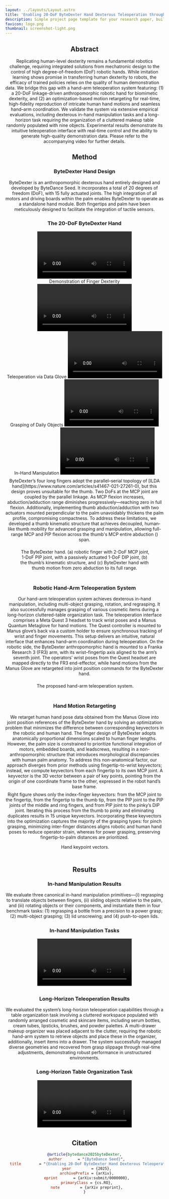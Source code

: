 ```yaml
---
layout: ../layouts/Layout.astro
title: 'Enabling 20-DoF ByteDexter Hand Dexterous Teleoperation through Human Motion Retargeting'
description: Simple project page template for your research paper, built with Astro and Tailwind CSS
favicon: logo.png
thumbnail: screenshot-light.png
---
```







<Header
  title={frontmatter.title}
  authors={[
    {
      name: "ByteDance Seed",
      institution: "",
      notes: [],
    },
  ]}
  conference=""
  links={[
    {
      name: "Paper",
      url: "https://github.com/RomanHauksson/academic-project-astro-template",
      icon: "ri:file-pdf-2-line",
    },
    {
      name: "arXiv",
      url: "https://github.com/RomanHauksson/academic-project-astro-template",
      icon: "academicons:arxiv",
    }
  ]}
  />

<HighlightedSection>

## Abstract

<div class="text-justify">
Replicating human-level dexterity remains a fundamental robotics challenge, requiring integrated solutions 
from mechatronic design to the control of high degree-of-freedom (DoF) robotic hands. While imitation 
learning shows promise in transferring human dexterity to robots, the efficacy of trained policies 
relies on the quality of human demonstration data. We bridge this gap with a hand-arm teleoperation 
system featuring: (1) a 20-DoF linkage-driven anthropomorphic robotic hand  for biomimetic dexterity, 
and (2) an optimization-based motion retargeting for real-time, high-fidelity reproduction of intricate 
human hand motions and seamless hand–arm coordination. We validate the system via extensive empirical 
evaluations, including dexterous in-hand manipulation tasks and a long-horizon task requiring the 
organization of a cluttered makeup table randomly populated with nine objects. Experimental results 
demonstrate its intuitive teleoperation interface with real-time control and the ability to generate 
high-quality demonstration data. Please refer to the accompanying video for further details.
</div>

</HighlightedSection>

## Method

### ByteDexter Hand Design

<div class="text-justify">
ByteDexter is an anthropomorphic dexterous hand entirely designed and developed by ByteDance Seed.
It incorporates a total of 20 degrees of freedom (DoF), with 15 fully actuated joints. 
The high integration of all motors and driving boards within the palm enables ByteDexter to 
operate as a standalone hand module. Both fingertips and palm have been meticulously designed to 
facilitate the integration of tactile sensors.
</div>

<div style="height: 0.2rem;"></div>

<div>
    <h3 class="text-center">The 20-DoF ByteDexter Hand</h3>
    <Video source={tech_report1} />
</div>

<TwoColumnsVideo>
  <div slot="left">
    <span slot="caption">Demonstration of Finger Dexterity</span>
    <Video source={tech_report2} />
  </div>
  <div slot="right">
    <span slot="caption">Teleoperation via Data Glove</span>
    <Video source={tech_report3} />
  </div>
</TwoColumnsVideo>

<TwoColumnsVideo>
  <div slot="left">
    <span slot="caption">Grasping of Daily Objects</span>
    <Video source={tech_report4} />
  </div>
  <div slot="right">
    <span slot="caption">In-Hand Manipulation</span>
    <Video source={tech_report5} />
  </div>
</TwoColumnsVideo>


<div style="height: 0.5rem;"></div>

<div class="text-justify">
ByteDexter’s four long fingers adopt the parallel–serial topology of [ILDA hand](https://www.nature.com/articles/s41467-021-27261-0), 
but this design proves unsuitable for the thumb. Two DoFs at the MCP joint are coupled by the parallel linkage. As MCP flexion increases, 
abduction/adduction range diminishes progressively—reaching zero in full flexion. Additionally, implementing thumb abduction/adduction with 
two actuators mounted perpendicular to the palm unavoidably thickens the palm profile, compromising compactness. To address these limitations, 
we developed a thumb kinematic structure that achieves decoupled, human‐like thumb mobility for advanced grasping and manipulation, allowing full-range MCP 
and PIP flexion across the thumb's MCP entire abduction (<LaTeX inline formula="-4^\circ \;\text{to}\; 90^\circ" />) span.

</div>

<div style="height: 0.5rem;"></div>

<Figure>
  <Image slot="figure" source={hand} altText="The proposed hand-arm teleoperation system." class="w-full" />
  <span slot="caption">The ByteDexter hand. (a) robotic finger with 2-DoF MCP joint, 1-DoF PIP
joint, with a passively actuated 1-DoF DIP joint, (b) the thumb’s kinematic structure, and (c) ByteDexter hand
with thumb motion from zero abduction to its full range.</span>
</Figure>

<div style="height: 0.5rem;"></div>

### Robotic Hand-Arm Teleoperation System

<div class="text-justify">
Our hand-arm teleoperation system achieves dexterous in-hand manipulation, including multi-object grasping, rotation, and regrasping. It also successfully manages grasping of various cosmetic items during a long-horizon cluttered-table organization task. The teleoperation interface comprises a Meta Quest 3 headset to track wrist poses and a Manus Quantum Metaglove for hand motions. The Quest controller is mounted to Manus glove’s back via a custom holder to ensure synchronous tracking of wrist and finger movements. This setup delivers an intuitive, natural interface that enhances hand–arm coordination during teleoperation. On the robotic side, the ByteDexter anthropomorphic hand is mounted to a Franka Research 3 (FR3) arm, with its wrist–fingertip axis aligned to the arm’s seventh joint. The operators’ wrist poses from the Quest headset are mapped directly to the FR3 end-effector, while hand motions from the Manus Glove are retargeted into joint position commands for the ByteDexter hand.
</div>

<div style="height: 0.5rem;"></div>

<Figure>
  <Image slot="figure" source={teleoperation_system} altText="The proposed hand-arm teleoperation system." class="w-full" />
  <span slot="caption">The proposed hand-arm teleoperation system.</span>
</Figure>

<div style="height: 0.5rem;"></div>

### Hand Motion Retargeting

<div class="text-justify">
We retarget human hand pose data obtained from the Manus Glove into joint position references of the ByteDexter hand by solving an optimization problem that minimizes the difference between corresponding keyvectors in the robotic and human hand. 
The finger design of ByteDexter adopts anatomically proportional dimensions scaled to human finger lengths. However, the palm size is constrained to prioritize functional integration of motors, embedded boards, and leadscrews, resulting in a non-anthropomorphic structure that introduces morphological discrepancies with human palm anatomy. 
To address this non-anatomical factor, our approach diverges from prior methods using fingertip-to-wrist keyvectors; instead, we compute keyvectors from each fingertip to its own MCP joint. 
A keyvector is the 3D vector between a pair of key points, pointing from the origin of one coordinate frame to the other, expressed in the robot hand’s base frame. 
</div>

<div style="height: 0.5rem;"></div>

<TwoColumns>
  <div class="text-justify" slot="left">
    Right figure shows only the index-finger keyvectors: from the MCP joint to the fingertip, from the fingertip to the thumb tip, from the PIP joint to
    the PIP joints of the middle and ring fingers, and from PIP joint to the pinky’s DIP joint. Iterating this process from the thumb to pinky and eliminating duplicates results in 15
    unique keyvectors. Incorporating these keyvectors into the optimization captures the majority of the grasping
    types: for pinch grasping, minimizing inter-finger distances aligns robotic
    and human hand poses to reduce operator strain, whereas for power grasping, preserving fingertip-to-palm
    distances are prioritized.
  </div>
  <Figure slot="right">
    <Image slot="figure" source={hand_retargeting} altText="Hand keypoint vectors." class="w-full" />
    <span slot="caption">Hand keypoint vectors.</span>
  </Figure>
</TwoColumns>

<div style="height: 0.5rem;"></div>

## Results

### In-hand Manipulation Results

<div class="text-justify">
We evaluate three canonical in-hand manipulation primitives—(i) regrasping to translate objects between
fingers, (ii) sliding objects relative to the palm, and (iii) rotating objects or their components, and instantiate
them in four benchmark tasks: (1) regrasping a bottle from a precision to a power grasp; (2) multi-object
grasping; (3) lid unscrewing; and (4) push-to-open lids.
</div>

<div style="height: 0.2rem;"></div>

<div>
    <h3 class="text-center">In-hand Manipulation Tasks</h3>
    <Video source={tech_report6} />
</div>

<div style="height: 0.5rem;"></div>

### Long-Horizon Teleoperation Results

<div class="text-justify">
We evaluated the system’s long-horizon teleoperation capabilities through a table organization task involving a
cluttered workspace populated with randomly arranged cosmetic and skincare items, including serum bottles,
cream tubes, lipsticks, brushes, and powder palettes. A multi-drawer makeup organizer was placed adjacent
to the clutter, requiring the robotic hand-arm system to retrieve objects and place these in the organizer,
additionally, insert items into a drawer. The system successfully
managed diverse geometries and recovered from grasp slippage through real-time adjustments, demonstrating
robust performance in unstructured environments.
</div>

<div style="height: 0.2rem;"></div>

<div>
    <h3 class="text-center">Long-Horizon Table Organization Task</h3>
    <Video source={tech_report7} />
</div>

<div style="height: 0.5rem;"></div>

## Citation

```bibtex
@article{bytedance2025byteDexter,
  author       = "{ByteDance Seed}",
  title        = "{Enabling 20-DoF ByteDexter Hand Dexterous Teleoperation through Human Motion Retargeting}",
  year         = {2025},
  archivePrefix = {arXiv},
  eprint       = {arXiv:submit/0000000},
  primaryClass = {cs.RO},
  note         = {arXiv preprint},
}
```